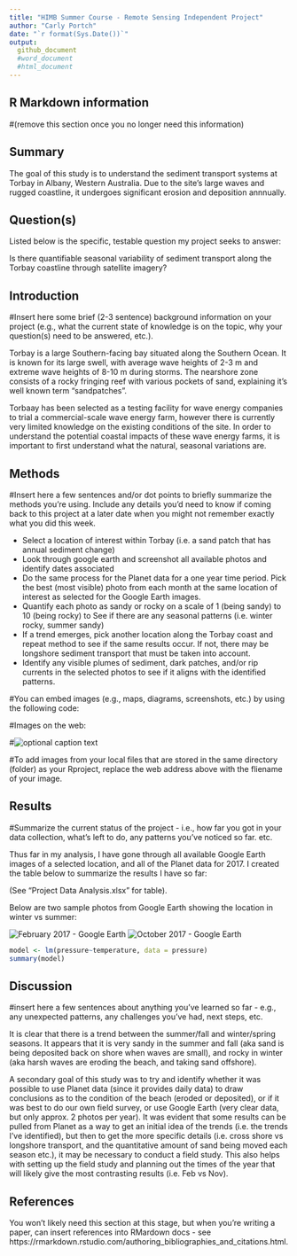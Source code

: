 ```yaml
---
title: "HIMB Summer Course - Remote Sensing Independent Project"
author: "Carly Portch"
date: "`r format(Sys.Date())`"
output: 
  github_document
  #word_document
  #html_document
---
```


## R Markdown information 
#(remove this section once you no longer need this information)

<!-- This is an R Markdown document. Markdown is a simple formatting syntax for authoring HTML, PDF, and MS Word documents. For more details on using R Markdown see <http://rmarkdown.rstudio.com>. -->

<!-- When you click the **Knit** button, a document will be generated that includes both content as well as the output of any embedded R code chunks within the document. You can embed an R code chunk like this: -->

<!-- ```{r cars} -->
<!-- summary(cars) -->
<!-- ``` -->

<!-- Try pressing the **Knit** button now to see what this looks like. -->

<!-- ```{r setup, include=FALSE} -->
<!-- # This is the 'setup' code chunk that tells the document whether to include anything from your code chunks in the output (knitted) document. "include=FALSE"" says "don't include code in my output". -->
<!-- # You can also load R packages here. I've added the tidyverse package already since it's very useful, and you can insert here any other packages you eventually need for your analyses. -->
<!-- library(tidyverse) -->
<!-- ``` -->

<!-- Here is a 'cheat sheet' for how to format text in RMarkdown (e.g., how to make headings, bold text, italics, bulleted/numbered lists, etc.): -->

<!-- https://www.rstudio.com/wp-content/uploads/2015/02/rmarkdown-cheatsheet.pdf -->


## Summary

The goal of this study is to understand the sediment transport systems at Torbay in Albany, Western Australia. Due to the site's large waves and rugged coastline, it undergoes significant erosion and deposition annnually. 


## Question(s)

Listed below is the specific, testable question my project seeks to answer:

Is there quantifiable seasonal variability of sediment transport along the Torbay coastline through satellite imagery?

## Introduction

#Insert here some brief (2-3 sentence) background information on your project (e.g., what the current state of knowledge is on the topic, why your question(s) need to be answered, etc.).

Torbay is a large Southern-facing bay situated along the Southern Ocean. It is known for its large swell, with average wave heights of 2-3 m and extreme wave heights of 8-10 m during storms. The nearshore zone consists of a rocky fringing reef with various pockets of sand, explaining it's well known term "sandpatches". 

Torbaay has been selected as a testing facility for wave energy companies to trial a commercial-scale wave energy farm, however there is currently very limited knowledge on the existing conditions of the site. In order to understand the potential coastal impacts of these wave energy farms, it is important to first understand what the natural, seasonal variations are. 

## Methods

#Insert here a few sentences and/or dot points to briefly summarize the methods you're using. Include any details you'd need to know if coming back to this project at a later date when you might not remember exactly what you did this week. 

- Select a location of interest within Torbay (i.e. a sand patch that has annual sediment change)
- Look through google earth and screenshot all available photos and identify dates associated
- Do the same process for the Planet data for a one year time period. Pick the best (most visible) photo from each month at the same location of interest as selected for the Google Earth images. 
- Quantify each photo as sandy or rocky on a scale of 1 (being sandy) to 10 (being rocky) to See if there are any seasonal patterns (i.e. winter rocky, summer sandy)
- If a trend emerges, pick another location along the Torbay coast and repeat method to see if the same results occur. If not, there may be longshore sediment transport that must be taken into account.
- Identify any visible plumes of sediment, dark patches, and/or rip currents in the selected photos to see if it aligns with the identified patterns. 


#You can embed images (e.g., maps, diagrams, screenshots, etc.) by using the following code:

#Images on the web: 

#![optional caption text](https://www.bestfunnies.com/wp-content/uploads/2012/08/Funny-Fish-11.jpg)

#To add images from your local files that are stored in the same directory (folder) as your Rproject, replace the web address above with the fliename of your image.


## Results

#Summarize the current status of the project - i.e., how far you got in your data collection, what's left to do, any patterns you've noticed so far. etc. 

<!-- Once you've collected your data, this is where you'll do your R plotting and analyses.  -->

<!-- You can embed plots in this section, for example (replace this with your own when you're ready to make plots): -->

<!-- ```{r pressure plot, echo=FALSE} -->
<!-- plot(pressure) -->
<!-- ``` -->

<!-- (Note that the `echo = FALSE` parameter was added to the code chunk to prevent printing of the R code that generated the plot, but this can be changed if, for example, you want to share both your code and your plots with collaborators in early stages of a manuscript.) -->

<!-- You would also do your analyses in this section, and you can choose whether or not your code and analytical results show up in the output (knitted) document, for example (replace this with your own when you're ready to do analyses): -->

Thus far in my analysis, I have gone through all available Google Earth images of a selected location, and all of the Planet data for 2017. I created the table below to summarize the results I have so far:

(See "Project Data Analysis.xlsx" for table).

Below are two sample photos from Google Earth showing the location in winter vs summer:

![February 2017 - Google Earth](Images/20170223.png)
![October 2017 - Google Earth](Images/20161021.png)



```r
model <- lm(pressure~temperature, data = pressure)
summary(model)
```

## Discussion

#insert here a few sentences about anything you've learned so far - e.g., any unexpected patterns, any challenges you've had, next steps, etc.

It is clear that there is a trend between the summer/fall and winter/spring seasons. It appears that it is very sandy in the summer and fall (aka sand is being deposited back on shore when waves are small), and rocky in winter (aka harsh waves are eroding the beach, and taking sand offshore).

A secondary goal of this study was to try and identify whether it was possible to use Planet data (since it provides daily data) to draw conclusions as to the condition of the beach (eroded or deposited), or if it was best to do our own field survey, or use Google Earth (very clear data, but only approx. 2 photos per year). It was evident that some results can be pulled from Planet as a way to get an initial idea of the trends (i.e. the trends I've identified), but then to get the more specific details (i.e. cross shore vs longshore transport, and the quantitative amount of sand being moved each season etc.), it may be necessary to conduct a field study. This also helps with setting up the field study and planning out the times of the year that will likely give the most contrasting results (i.e. Feb vs Nov).

## References

You won't likely need this section at this stage, but when you're writing a paper, can insert references into RMardown docs - see https://rmarkdown.rstudio.com/authoring_bibliographies_and_citations.html. 